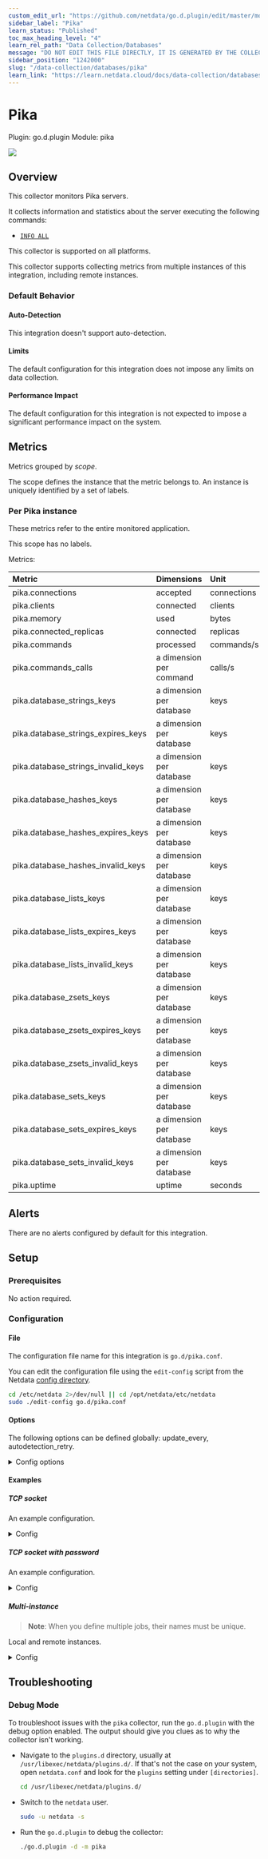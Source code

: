 ```yaml
---
custom_edit_url: "https://github.com/netdata/go.d.plugin/edit/master/modules/pika/metadata.yaml"
sidebar_label: "Pika"
learn_status: "Published"
toc_max_heading_level: "4"
learn_rel_path: "Data Collection/Databases"
message: "DO NOT EDIT THIS FILE DIRECTLY, IT IS GENERATED BY THE COLLECTOR'S metadata.yaml FILE"
sidebar_position: "1242000"
slug: "/data-collection/databases/pika"
learn_link: "https://learn.netdata.cloud/docs/data-collection/databases/pika"
---
```



# Pika

Plugin: go.d.plugin
Module: pika

<img src="https://img.shields.io/badge/maintained%20by-Netdata-%2300ab44" />

## Overview

This collector monitors Pika servers.

It collects information and statistics about the server executing the following commands:

- [`INFO ALL`](https://github.com/OpenAtomFoundation/pika/wiki/pika-info%E4%BF%A1%E6%81%AF%E8%AF%B4%E6%98%8E)




This collector is supported on all platforms.

This collector supports collecting metrics from multiple instances of this integration, including remote instances.


### Default Behavior

#### Auto-Detection

This integration doesn't support auto-detection.

#### Limits

The default configuration for this integration does not impose any limits on data collection.

#### Performance Impact

The default configuration for this integration is not expected to impose a significant performance impact on the system.


## Metrics

Metrics grouped by *scope*.

The scope defines the instance that the metric belongs to. An instance is uniquely identified by a set of labels.



### Per Pika instance

These metrics refer to the entire monitored application.

This scope has no labels.

Metrics:

| Metric | Dimensions | Unit |
|:------|:----------|:----|
| pika.connections | accepted | connections |
| pika.clients | connected | clients |
| pika.memory | used | bytes |
| pika.connected_replicas | connected | replicas |
| pika.commands | processed | commands/s |
| pika.commands_calls | a dimension per command | calls/s |
| pika.database_strings_keys | a dimension per database | keys |
| pika.database_strings_expires_keys | a dimension per database | keys |
| pika.database_strings_invalid_keys | a dimension per database | keys |
| pika.database_hashes_keys | a dimension per database | keys |
| pika.database_hashes_expires_keys | a dimension per database | keys |
| pika.database_hashes_invalid_keys | a dimension per database | keys |
| pika.database_lists_keys | a dimension per database | keys |
| pika.database_lists_expires_keys | a dimension per database | keys |
| pika.database_lists_invalid_keys | a dimension per database | keys |
| pika.database_zsets_keys | a dimension per database | keys |
| pika.database_zsets_expires_keys | a dimension per database | keys |
| pika.database_zsets_invalid_keys | a dimension per database | keys |
| pika.database_sets_keys | a dimension per database | keys |
| pika.database_sets_expires_keys | a dimension per database | keys |
| pika.database_sets_invalid_keys | a dimension per database | keys |
| pika.uptime | uptime | seconds |



## Alerts

There are no alerts configured by default for this integration.


## Setup

### Prerequisites

No action required.

### Configuration

#### File

The configuration file name for this integration is `go.d/pika.conf`.


You can edit the configuration file using the `edit-config` script from the
Netdata [config directory](/docs/configuring/configuration#the-netdata-config-directory).

```bash
cd /etc/netdata 2>/dev/null || cd /opt/netdata/etc/netdata
sudo ./edit-config go.d/pika.conf
```
#### Options

The following options can be defined globally: update_every, autodetection_retry.


<details><summary>Config options</summary>

| Name | Description | Default | Required |
|:----|:-----------|:-------|:--------:|
| update_every | Data collection frequency. |  | False |
| autodetection_retry | Recheck interval in seconds. Zero means no recheck will be scheduled. |  | False |
| address | Pika server address. |  | True |
| timeout | Dial (establishing new connections), read (socket reads) and write (socket writes) timeout in seconds. |  | False |
| username | Username used for authentication. |  | False |
| password | Password used for authentication. |  | False |
| tls_skip_verify | Server certificate chain and hostname validation policy. Controls whether the client performs this check. |  | False |
| tls_ca | Certificate authority that client use when verifying server certificates. |  | False |
| tls_cert | Client tls certificate. |  | False |
| tls_key | Client tls key. |  | False |

</details>

#### Examples

##### TCP socket

An example configuration.

<details><summary>Config</summary>

```yaml
jobs:
  - name: local
    address: 'redis://@localhost:9221'

```
</details>

##### TCP socket with password

An example configuration.

<details><summary>Config</summary>

```yaml
jobs:
  - name: local
    address: 'redis://:password@127.0.0.1:9221'

```
</details>

##### Multi-instance

> **Note**: When you define multiple jobs, their names must be unique.

Local and remote instances.


<details><summary>Config</summary>

```yaml
jobs:
  - name: local
    address: 'redis://:password@127.0.0.1:9221'

  - name: remote
    address: 'redis://user:password@203.0.113.0:9221'

```
</details>



## Troubleshooting

### Debug Mode

To troubleshoot issues with the `pika` collector, run the `go.d.plugin` with the debug option enabled. The output
should give you clues as to why the collector isn't working.

- Navigate to the `plugins.d` directory, usually at `/usr/libexec/netdata/plugins.d/`. If that's not the case on
  your system, open `netdata.conf` and look for the `plugins` setting under `[directories]`.

  ```bash
  cd /usr/libexec/netdata/plugins.d/
  ```

- Switch to the `netdata` user.

  ```bash
  sudo -u netdata -s
  ```

- Run the `go.d.plugin` to debug the collector:

  ```bash
  ./go.d.plugin -d -m pika
  ```


